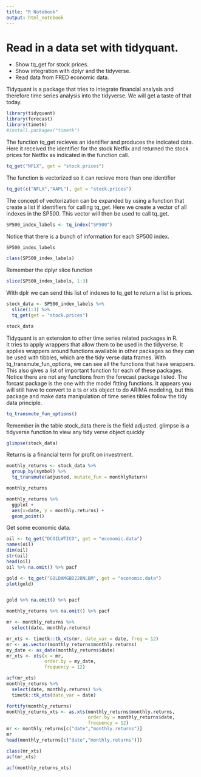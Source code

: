 ```yaml
---
title: "R Notebook"
output: html_notebook
---
```


# Read in a data set with tidyquant.
* Show tq_get for stock prices.
* Show integration with dplyr and the tidyverse.
* Read data from FRED economic data.

Tidyquant is a package that tries to integrate financial analysis and therefore time series 
analysis into the tidyverse. We will get a taste of that today.


```r
library(tidyquant)
library(forecast)
library(timetk)
#install.packages("timetk")
```
The function tq_get recieves an identifier and produces the indicated data.
Here it received the identifier for the stock Netflix and returned the stock prices for 
Netflix as indicated in the function call.
```r
tq_get("NFLX", get = "stock.prices")
```
The function is vectorized so it can recieve more than one identifier
```r
tq_get(c("NFLX","AAPL"), get = "stock.prices")
```
The concept of vectorization can be expanded by using a function that create a list 
if identifiers for calling tq_get.
Here we create a vector of all indexes in the SP500.  This vector will then 
be used to call tq_get.

```r
SP500_index_labels <- tq_index("SP500")
```
Notice that there is a bunch of information for each SP500 index.

```r
SP500_index_labels
```
```r
class(SP500_index_labels)
```
Remember the dplyr slice function
```r
slice(SP500_index_labels, 1:3)
```
With dplr we can send this list of indexes to tq_get to return a list is prices.
```r
stock_data <- SP500_index_labels %>% 
  slice(1:3) %>% 
  tq_get(get = "stock.prices")
```

```r
stock_data
```

Tidyquant is an extension to other time series related packages in R.  
It tries to apply wrappers that allow them to be used in the tidyverse.
It applies wrappers around functions available in other packages
so they can be used with tibbles, which are the tidy verse data frames.
With tq_transmute_fun_options, we can see all the functions that have wrappers.
This also gives a list of important function for each of these packages.
Notice there are not any functions from the forecast package listed. 
The forcast package is the one with the model fitting functions.
It appears you will still have to convert to a ts or xts object to 
do ARIMA modeling, but this package and make data manipulation of 
time series tibles follow the tidy data principle.
```r
tq_transmute_fun_options()
```
Remember in the table stock_data there is the field adjusted.
glimpse is a tidyverse function to view any tidy verse object quickly
```r
glimpse(stock_data)
```
Returns is a financial term for profit on investment.

```r
monthly_returns <- stock_data %>% 
  group_by(symbol) %>% 
  tq_transmute(adjusted, mutate_fun = monthlyReturn)
```

```r
monthly_returns
```
```r
monthly_returns %>% 
  ggplot +
  aes(x=date, y = monthly.returns) + 
  geom_point()
```
Get some economic data.
```r
oil <- tq_get("DCOILWTICO", get = "economic.data")
names(oil)
dim(oil)
str(oil)
head(oil)
oil %>% na.omit() %>% pacf

gold <- tq_get("GOLDAMGBD228NLBM", get = "economic.data")
plot(gold)


gold %>% na.omit() %>% pacf
```

```r
monthly_returns %>% na.omit() %>% pacf
```

```r
mr <- monthly_returns %>% 
  select(date, monthly.returns) 

mr_xts <- timetk::tk_xts(mr, date_var = date, freq = 12)
mr <- as.vector(monthly_returns$monthly.returns)
my_date <- as_date(monthly_returns$date)
mr_xts <- xts(x = mr,
              order.by = my_date,
              frequency = 12)

acf(mr_xts)
monthly_returns %>% 
  select(date, monthly.returns) %>% 
  timetk::tk_xts(date_var = date)

fortify(monthly_returns)
monthly_returns_xts <- as.xts(monthly_returns$monthly.returns, 
                              order.by = monthly_returns$date,
                              frequency = 12)
mr <- monthly_returns[c("date","monthly.returns")]
mr
head(monthly_returns[c("date","monthly.returns")])
```
```r
class(mr_xts)
acf(mr_xts)
```

```r
acf(monthly_returns_xts)
```

```r

```










